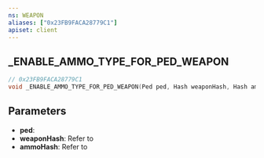 ```yaml
---
ns: WEAPON
aliases: ["0x23FB9FACA28779C1"]
apiset: client
---
```

## _ENABLE_AMMO_TYPE_FOR_PED_WEAPON

```c
// 0x23FB9FACA28779C1
void _ENABLE_AMMO_TYPE_FOR_PED_WEAPON(Ped ped, Hash weaponHash, Hash ammoHash);
```


## Parameters
* **ped**:
* **weaponHash**: Refer to <EmbeddedEnum type="eWeaponHash" />
* **ammoHash**: Refer to <EmbeddedEnum type="eAmmoType" />

